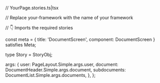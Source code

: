 // YourPage.stories.ts|tsx


// Replace your-framework with the name of your framework

// 👇 Imports the required stories

const meta = {
  title: 'DocumentScreen',
  component: DocumentScreen
} satisfies Meta<typeof DocumentScreen>;

type Story = StoryObj<typeof DocumentScreen>;

  args: {
    user: PageLayout.Simple.args.user,
    document: DocumentHeader.Simple.args.document,
    subdocuments: DocumentList.Simple.args.documents,
  },
};
